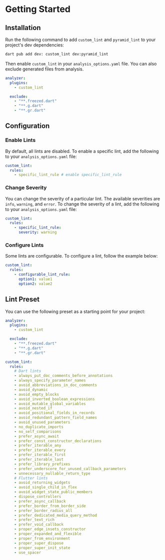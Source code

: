 # Getting Started

## Installation

Run the following command to add `custom_lint` and `pyramid_lint` to your project's dev dependencies:

```sh
dart pub add dev: custom_lint dev:pyramid_lint
```

Then enable `custom_lint` in your `analysis_options.yaml` file. You can also exclude generated files from analysis.

```yaml
analyzer:
  plugins:
    - custom_lint

  exclude:
    - "**.freezed.dart"
    - "**.g.dart"
    - "**.gr.dart"
```

## Configuration

### Enable Lints

By default, all lints are disabled. To enable a specific lint, add the following to your `analysis_options.yaml` file:

```yaml
custom_lint:
  rules:
    - specific_lint_rule # enable specific_lint_rule
```

### Change Severity

You can change the severity of a particular lint. The available severities are `info`, `warning`, and `error`. To change the severity of a lint, add the following to your `analysis_options.yaml` file:

```yaml
custom_lint:
  rules:
    - specific_lint_rule:
      severity: warning
```

### Configure Lints

Some lints are configurable. To configure a lint, follow the example below:

```yaml
custom_lint:
  rules:
    - configurable_lint_rule:
      option1: value1
      option2: value2
```

## Lint Preset

You can use the following preset as a starting point for your project:

```yaml
analyzer:
  plugins:
    - custom_lint

  exclude:
    - "**.freezed.dart"
    - "**.g.dart"
    - "**.gr.dart"

custom_lint:
  rules:
    # Dart lints
    - always_put_doc_comments_before_annotations
    - always_specify_parameter_names
    - avoid_abbreviations_in_doc_comments
    - avoid_dynamic
    - avoid_empty_blocks
    - avoid_inverted_boolean_expressions
    - avoid_mutable_global_variables
    - avoid_nested_if
    - avoid_positional_fields_in_records
    - avoid_redundant_pattern_field_names
    - avoid_unused_parameters
    - no_duplicate_imports
    - no_self_comparisons
    - prefer_async_await
    - prefer_const_constructor_declarations
    - prefer_iterable_any
    - prefer_iterable_every
    - prefer_iterable_first
    - prefer_iterable_last
    - prefer_library_prefixes
    - prefer_underscore_for_unused_callback_parameters
    - unnecessary_nullable_return_type
    # Flutter lints
    - avoid_returning_widgets
    - avoid_single_child_in_flex
    - avoid_widget_state_public_members
    - dispose_controllers
    - prefer_async_callback
    - prefer_border_from_border_side
    - prefer_border_radius_all
    - prefer_dedicated_media_query_method
    - prefer_text_rich
    - prefer_void_callback
    - proper_edge_insets_constructor
    - proper_expanded_and_flexible
    - proper_from_environment
    - proper_super_dispose
    - proper_super_init_state
    - use_spacer
```
